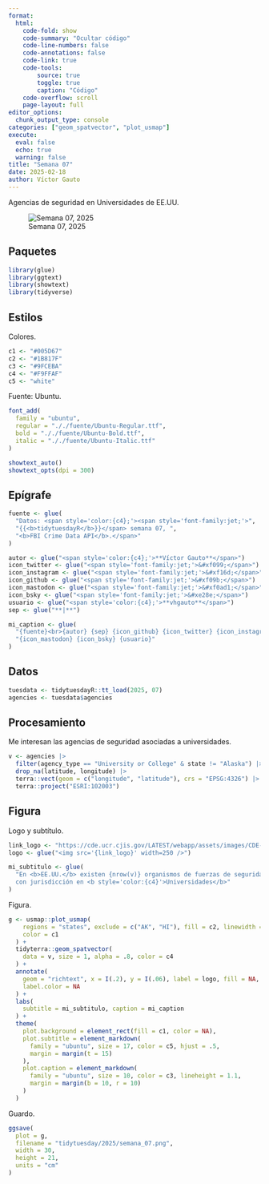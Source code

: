 ```yaml
---
format:
  html:
    code-fold: show
    code-summary: "Ocultar código"
    code-line-numbers: false
    code-annotations: false
    code-link: true
    code-tools:
        source: true
        toggle: true
        caption: "Código"
    code-overflow: scroll
    page-layout: full
editor_options:
  chunk_output_type: console
categories: ["geom_spatvector", "plot_usmap"]
execute:
  eval: false
  echo: true
  warning: false
title: "Semana 07"
date: 2025-02-18
author: Víctor Gauto
---
```


Agencias de seguridad en Universidades de EE.UU.

![Semana 07, 2025](semana_07.png)

## Paquetes

```r
library(glue)
library(ggtext)
library(showtext)
library(tidyverse)
```

## Estilos

Colores.

```r
c1 <- "#005D67"
c2 <- "#1B817F"
c3 <- "#9FCEBA"
c4 <- "#F9FFAF"
c5 <- "white"
```

Fuente: Ubuntu.

```r
font_add(
  family = "ubuntu",
  regular = "././fuente/Ubuntu-Regular.ttf",
  bold = "././fuente/Ubuntu-Bold.ttf",
  italic = "././fuente/Ubuntu-Italic.ttf"
)

showtext_auto()
showtext_opts(dpi = 300)
```

## Epígrafe

```r
fuente <- glue(
  "Datos: <span style='color:{c4};'><span style='font-family:jet;'>",
  "{{<b>tidytuesdayR</b>}}</span> semana 07, ",
  "<b>FBI Crime Data API</b>.</span>"
)

autor <- glue("<span style='color:{c4};'>**Víctor Gauto**</span>")
icon_twitter <- glue("<span style='font-family:jet;'>&#xf099;</span>")
icon_instagram <- glue("<span style='font-family:jet;'>&#xf16d;</span>")
icon_github <- glue("<span style='font-family:jet;'>&#xf09b;</span>")
icon_mastodon <- glue("<span style='font-family:jet;'>&#xf0ad1;</span>")
icon_bsky <- glue("<span style='font-family:jet;'>&#xe28e;</span>")
usuario <- glue("<span style='color:{c4};'>**vhgauto**</span>")
sep <- glue("**|**")

mi_caption <- glue(
  "{fuente}<br>{autor} {sep} {icon_github} {icon_twitter} {icon_instagram} ",
  "{icon_mastodon} {icon_bsky} {usuario}"
)
```

## Datos

```r
tuesdata <- tidytuesdayR::tt_load(2025, 07)
agencies <- tuesdata$agencies
```

## Procesamiento

Me interesan las agencias de seguridad asociadas a universidades.

```r
v <- agencies |>
  filter(agency_type == "University or College" & state != "Alaska") |>
  drop_na(latitude, longitude) |>
  terra::vect(geom = c("longitude", "latitude"), crs = "EPSG:4326") |>
  terra::project("ESRI:102003")
```

## Figura

Logo y subtítulo.

```r
link_logo <- "https://cde.ucr.cjis.gov/LATEST/webapp/assets/images/CDE-new-15shad.png"
logo <- glue("<img src='{link_logo}' width=250 />")

mi_subtitulo <- glue(
  "En <b>EE.UU.</b> existen {nrow(v)} organismos de fuerzas de seguridad
  con jurisdicción en <b style='color:{c4}'>Universidades</b>"
)
```

Figura.

```r
g <- usmap::plot_usmap(
    regions = "states", exclude = c("AK", "HI"), fill = c2, linewidth = 1,
    color = c1
  ) +
  tidyterra::geom_spatvector(
    data = v, size = 1, alpha = .8, color = c4
  ) +
  annotate(
    geom = "richtext", x = I(.2), y = I(.06), label = logo, fill = NA,
    label.color = NA
  ) +
  labs(
    subtitle = mi_subtitulo, caption = mi_caption
  ) +
  theme(
    plot.background = element_rect(fill = c1, color = NA),
    plot.subtitle = element_markdown(
      family = "ubuntu", size = 17, color = c5, hjust = .5,
      margin = margin(t = 15)
    ),
    plot.caption = element_markdown(
      family = "ubuntu", size = 10, color = c3, lineheight = 1.1,
      margin = margin(b = 10, r = 10)
    )
  )
```

Guardo.

```r
ggsave(
  plot = g,
  filename = "tidytuesday/2025/semana_07.png",
  width = 30,
  height = 21,
  units = "cm"
)
```
